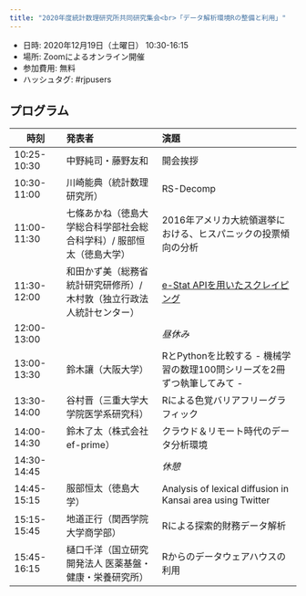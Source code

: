```yaml
---
title: "2020年度統計数理研究所共同研究集会<br>「データ解析環境Rの整備と利用」"
---
```


- 日時: 2020年12月19日（土曜日） 10:30-16:15
- 場所: Zoomによるオンライン開催
- 参加費用: 無料
- ハッシュタグ: #rjpusers

## プログラム

| 時刻  | 発表者 | 演題 |
|------|:----------|:---------------|
| 10:25-10:30 | 中野純司・藤野友和 | 開会挨拶 |
| 10:30-11:00 | 川崎能典（統計数理研究所）| RS-Decomp |
| 11:00-11:30 | 七條あかね（徳島大学総合科学部社会総合科学科）/ 服部恒太（徳島大学） | 2016年アメリカ大統領選挙における、ヒスパニックの投票傾向の分析 |
| 11:30-12:00 | 和田かず美（総務省統計研究研修所）/ 木村敦（独立行政法人統計センター） | [e-Stat APIを用いたスクレイピング](https://github.com/kazwd2008/rjpusers2020/) |
| 12:00-13:00 | | *昼休み* |
| 13:00-13:30 | 鈴木讓（大阪大学） | RとPythonを比較する - 機械学習の数理100問シリーズを2冊ずつ執筆してみて - |
| 13:30-14:00 | 谷村晋（三重大学大学院医学系研究科）| Rによる色覚バリアフリーグラフィック |
| 14:00-14:30 | 鈴木了太（株式会社ef-prime） | クラウド＆リモート時代のデータ分析環境 |
| 14:30-14:45 | | *休憩* |
| 14:45-15:15 | 服部恒太（徳島大学） | Analysis of lexical diffusion in Kansai area using Twitter |
| 15:15-15:45 | 地道正行（関西学院大学商学部） | Rによる探索的財務データ解析 |
| 15:45-16:15 | 樋口千洋（国立研究開発法人 医薬基盤・健康・栄養研究所） | Rからのデータウェアハウスの利用 |
